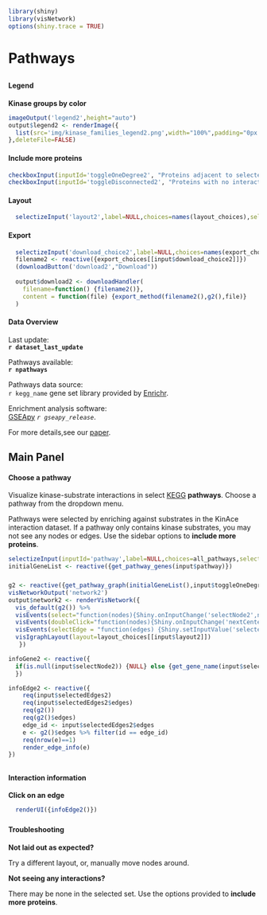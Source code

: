 ```r
library(shiny)
library(visNetwork)
options(shiny.trace = TRUE)
```
# Pathways
##  {.sidebar data-width="200" .opening-page-text}

#### Legend
<p class='options-text'><b>Kinase groups by color</b></p>
```r
imageOutput('legend2',height="auto")
output$legend2 <- renderImage({
  list(src='img/kinase_families_legend2.png',width="100%",padding="0px 0px 5px 0px")
},deleteFile=FALSE)
```

#### Include more proteins
```r
checkboxInput(inputId='toggleOneDegree2', "Proteins adjacent to selected set", value = FALSE)
checkboxInput(inputId='toggleDisconnected2', "Proteins with no interactions", value = FALSE)
```

#### Layout 
```r
  selectizeInput('layout2',label=NULL,choices=names(layout_choices),selected="Default",multiple=FALSE)
```

#### Export
```r
  selectizeInput('download_choice2',label=NULL,choices=names(export_choices))
  filename2 <- reactive({export_choices[[input$download_choice2]]})
  (downloadButton('download2',"Download"))
  
  output$download2 <- downloadHandler(
    filename=function() {filename2()},
    content = function(file) {export_method(filename2(),g2(),file)}
  )
```

#### Data Overview {.disclaimer-text}
Last update: </br> <b>`r dataset_last_update`</b>

Pathways available: </br> <b> `r npathways`</b>

Pathways data source: </br> `r kegg_name` gene set library provided by [Enrichr](https://maayanlab.cloud/Enrichr/).

Enrichment analysis software: </br> [GSEApy](https://github.com/zqfang/GSEApy/) <i>`r gseapy_release`</i>.

For more details,see our [paper]('').



## Main Panel {data-width=1000}
#### Choose a pathway {.opening-page-text}
Visualize kinase-substrate interactions in select [KEGG](https://www.genome.jp/kegg/pathway.html) **pathways**.  Choose a pathway from the dropdown menu.

<p class='options-text'>
Pathways were selected by enriching against substrates in the KinAce interaction dataset. If a pathway only contains kinase substrates, you may not see any nodes or edges. Use the sidebar options to <b>include more proteins</b>.
</p>

```r
selectizeInput(inputId='pathway',label=NULL,choices=all_pathways,selected="MAPK signaling pathway",options=list(maxOptions=300))
initialGeneList <- reactive({get_pathway_genes(input$pathway)})
```

### {}
```r
g2 <- reactive({get_pathway_graph(initialGeneList(),input$toggleOneDegree2,input$toggleDisconnected2)})
visNetworkOutput('network2')
output$network2 <- renderVisNetwork({
  vis_default(g2()) %>%
  visEvents(select="function(nodes){Shiny.onInputChange('selectNode2',nodes.nodes);}") %>%
  visEvents(doubleClick="function(nodes){Shiny.onInputChange('nextCenterNode',nodes.nodes)}") %>%
  visEvents(selectEdge = "function(edges) {Shiny.setInputValue('selectedEdges2', edges);}") %>%
  visIgraphLayout(layout=layout_choices[[input$layout2]])
   })

infoGene2 <- reactive({
  if(is.null(input$selectNode2)) {NULL} else {get_gene_name(input$selectNode2)}
  })

infoEdge2 <- reactive({
    req(input$selectedEdges2)
    req(input$selectedEdges2$edges)
    req(g2())
    req(g2()$edges)
    edge_id <- input$selectedEdges2$edges
    e <- g2()$edges %>% filter(id == edge_id)
    req(nrow(e)==1)
    render_edge_info(e)
})

```

##  {data-width="300" .opening-page-text}
### {}
#### Interaction information
<p class='options-text'> <b> Click on an edge</b> </p>

```r
  renderUI({infoEdge2()})
```
### {}
#### Troubleshooting
<div class="options-text">

<p><b>Not laid out as expected? </b></p>
<p>Try a different layout, or, manually move nodes around.</p>
  
<p><b>Not seeing any interactions?</b></p>
<p>There may be none in the selected set. Use the options provided to <b>include more proteins</b>. </p>
</div>


